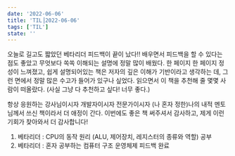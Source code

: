 ```yaml
---
date: '2022-06-06'
title: 'TIL⎟2022-06-06'
tags: ['TIL']
state: ''
---
```


오늘로 길고도 짧았던 베타리더 피드백이 끝이 났다!! 배우면서 피드백을 할 수 있다는 점도 좋았고
무엇보다 쏙쏙 이해되는 설명에 정말 많이 배웠다. 
한 페이지 한 페이지 정성이 느껴졌고, 
쉽게 설명되어있는 책은 저자의 깊은 이해가 기반이라고 생각하는 데,
그런 면에서 정말 많은 수고가 들어가 있구나 싶었다.
읽으면서 이 책을 추천해 줄 몇몇 사람이 떠올랐다. (사실 그냥 다 추천하고 싶다! 너무 좋다.)

항상 응원하는 강사님이시자 개발자이시자 전문가이시자 (나 혼자 정한)나의 내적 멘토님께서 쓰신 책이라서 더 애정이 간다.
이번에도 좋은 책 써주셔서 감사하고, 제게 이런 기회가 찾아와서 더 감사합니다!

1. 베타리더 : CPU의 동작 원리 (ALU, 제어장치, 레지스터의 종류와 역할) 공부
2. 베타리더 : 혼자 공부하는 컴퓨터 구조 운영체제 피드백 완료
